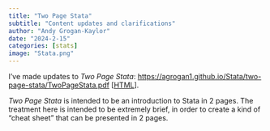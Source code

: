 ```yaml
---
title: "Two Page Stata"
subtitle: "Content updates and clarifications"
author: "Andy Grogan-Kaylor" 
date: "2024-2-15"
categories: [stats]
image: "Stata.png"
---
```


I've made updates to *Two Page Stata*: [https://agrogan1.github.io/Stata/two-page-stata/TwoPageStata.pdf](https://agrogan1.github.io/Stata/two-page-stata/TwoPageStata.pdf) [[HTML](https://agrogan1.github.io/Stata/two-page-stata/TwoPageStata.html)].

*Two Page Stata* is intended to be an introduction to Stata in 2 pages. The treatment here is intended to be extremely brief, in order to create a kind of "cheat sheet" that can be presented in 2 pages.

